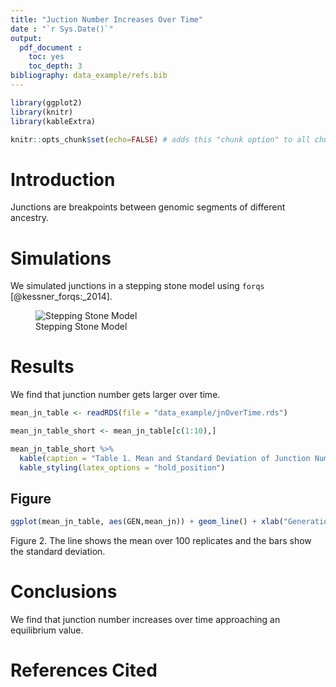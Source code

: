 ```yaml
---
title: "Juction Number Increases Over Time"
date : "`r Sys.Date()`"
output: 
  pdf_document : 
    toc: yes
    toc_depth: 3
bibliography: data_example/refs.bib
---
```


```r

library(ggplot2)
library(knitr)
library(kableExtra)

knitr::opts_chunk$set(echo=FALSE) # adds this "chunk option" to all chunks 

```

# Introduction 

Junctions are breakpoints between genomic segments of different ancestry. 

# Simulations 

We simulated junctions in a stepping stone model using `forqs` [@kessner_forqs:_2014]. 

![Stepping Stone Model](data_example/demes1.png)



\pagebreak


# Results 

We find that junction number gets larger over time. 

```r

mean_jn_table <- readRDS(file = "data_example/jnOverTime.rds")

mean_jn_table_short <- mean_jn_table[c(1:10),]

mean_jn_table_short %>%
  kable(caption = "Table 1. Mean and Standard Deviation of Junction Number across 100 Replicates.", col.names = c("Generations","Mean Junction Number","Junction Number SD")) %>%
  kable_styling(latex_options = "hold_position")

```

## Figure 

```r

ggplot(mean_jn_table, aes(GEN,mean_jn)) + geom_line() + xlab("Generations of Admixture") + ylab("Mean Junction Number") + geom_errorbar(aes(ymin=mean_jn-sd_jn, ymax=mean_jn+sd_jn), width=.2)

```
Figure 2. The line shows the mean over 100 replicates and the bars show the standard deviation.


# Conclusions 

We find that junction number increases over time approaching an equilibrium value. 

# References Cited